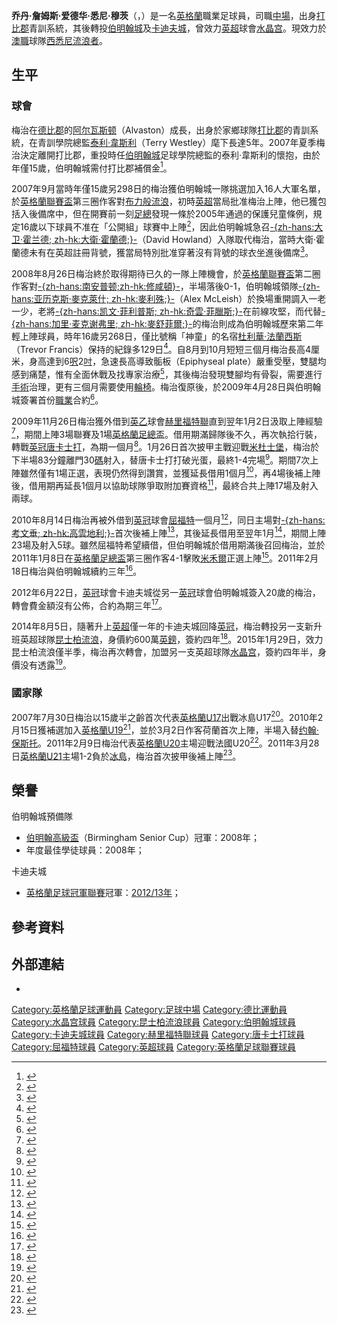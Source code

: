 {{noteTA|G1=足球|G2=EPL|G3=FAcup
|T=zh-hans:乔丹·穆茨; zh-hk:佐唐·梅治;
|1=zh-hans:乔丹·穆茨; zh-hk:佐唐·梅治;
|2=zh-hans:穆茨; zh-hk:梅治;
|3=zh-hans:乔丹·詹姆斯·爱德华·悉尼·穆茨; zh-hk:佐唐·占士·愛德華·薛尼·梅治;
|4=zh-hans:靴尔福特; zh-hk:赫里福特聯;
}}
{{Distinguish2|佐敦·梅治}}<!--因為Jordon≠Jordan-->
{{Infobox football biography 2
| playername          = 乔丹·穆茨<br />''Jordon Mutch''
| image               = [[File:Jordonmutchforwiki.png|220px]]
| caption             = 
| fullname            = Jordon James Edward Sydney Mutch
| dateofbirth         = {{birth date and age|1991|12|2|df=y}}
| cityofbirth         = [[德比_(英格蘭)|德比]]
| countryofbirth      = [[英格蘭|英格蘭]]
| height              = {{height|ft=6|in=2}}
| position            = [[中場|中場]]
| currentclub         = [[西悉尼流浪者足球俱樂部|西悉尼流浪者]]
| clubnumber          = 19
| youthyears1         = 
| youthclubs1         = [[德比郡足球俱乐部|打比郡]]
| youthyears2         = 2007−2008
| youthclubs2         = [[伯明翰足球會|伯明翰城]]
| years1              = 2008−2012
| clubs1              = [[伯明翰足球會|伯明翰城]]
| caps1               = 24
| goals1              = 2
| years2              = 2009−2010
| clubs2              = → [[靴尔福特联足球俱乐部|赫里福特聯]]
| caps2               = 3
| goals2              = 0
| years3              = 2010
| clubs3              = → [[唐卡斯特流浪足球俱乐部|唐卡士打]]
| caps3               = 17
| goals3              = 2
| years4              = 2010−2011
| clubs4              = → [[沃特福德足球俱乐部|屈福特]]
| caps4               = 23
| goals4              = 5
| years5              = 2012−2014
| clubs5              = [[卡迪夫城足球俱乐部|卡迪夫城]]
| caps5               = 53
| goals5              = 7
| years6              = 2014−2015
| clubs6              = [[女王公园巡游者足球俱乐部|昆士柏流浪]]
| caps6               = 9
| goals6              = 0
| years7              = 2015−2019
| clubs7              = [[水晶宫足球俱乐部|水晶宫]]
| caps7               = 31
| goals7              = 0
| years8              = 2017
| clubs8              = → [[雷丁足球會|雷丁]]
| caps8               = 9
| goals8              = 1
| years9              = 2018
| clubs9              = → [[溫哥華白帽足球會|溫哥華白帽]]
| caps9               = 18
| goals9              = 2
| years10             = 2019
| clubs10             = [[庆南足球俱乐部|庆南FC]]
| caps10              = 8
| goals10             = 1
| years11             = 2020
| clubs11             = [[阿里辛特足球會|阿里辛特]]
| caps11              = 1
| goals11             = 0
| years12             = 2021-
| clubs12             = [[西悉尼流浪者足球俱樂部|西悉尼流浪者]]
| caps12              = 1
| goals12             = 0
| totalcaps           = 
| totalgoals          = 
| nationalyears1      = 2007−2008
| nationalteam1       = [[英格蘭17歲以下足球代表隊|英格蘭U17]]
| nationalcaps1       = 7
| nationalgoals1      = 0
| nationalyears2      = 2010
| nationalteam2       = [[英格蘭19歲以下足球代表隊|英格蘭U19]]
| nationalcaps2       = 1
| nationalgoals2      = 0
| nationalyears3      = 2011
| nationalteam3       = [[英格蘭20歲以下足球代表隊|英格蘭U20]]
| nationalcaps3       = 1
| nationalgoals3      = 0
| nationalyears4      = 2011
| nationalteam4       = [[英格蘭21歲以下足球代表隊|英格蘭U21]]
| nationalcaps4       = 1
| nationalgoals4      = 0
| medaltemplates      = 
| club-update         = 2021年2月21日 09:00 (UTC)
| nationalteam-update = 2013年11月28日 15:15 (UTC)
}}
'''乔丹·詹姆斯·爱德华·悉尼·穆茨'''（{{lang-en|'''Jordon James Edward Sydney Mutch'''}}，{{bd|1991年|12月2日|catidx=Mutch, Jordon}}）是一名[[英格蘭|英格蘭]]職業足球員，司職[[中場|中場]]，出身[[德比郡足球俱乐部|打比郡]]青訓系統，其後轉投[[伯明翰足球會|伯明翰城]]及[[卡迪夫城足球俱乐部|卡迪夫城]]，曾效力[[英超|英超]]球會[[水晶宫足球俱乐部|水晶宫]]。現效力於[[澳職|澳職]]球隊[[西悉尼流浪者足球俱樂部|西悉尼流浪者]]。

==生平==
===球會===
梅治在[[德比郡|德比郡]]的[[阿尔瓦斯顿|阿尔瓦斯顿]]（Alvaston）成長，出身於家鄉球隊[[德比郡足球俱乐部|打比郡]]的青訓系統，在青訓學院總監[[泰利·韋斯利|泰利·韋斯利]]（Terry Westley）麾下長達5年。2007年夏季梅治決定離開打比郡，重投時任[[伯明翰足球俱乐部|伯明翰城]]足球學院總監的泰利·韋斯利的懷抱，由於年僅15歲，伯明翰城需付打比郡補償金<ref>{{cite news |language=en |url=http://www.birminghammail.net/birmingham-sport/birmingham-city-fc/birmingham-city-fc-news/2007/09/27/mutch-tipped-for-big-things-at-st-andrew-s-97319-19856464/ |title=Mutch tipped for big things at St Andrew's |publisher=''birminghammail.net'' |date=2007-09-27 |accessdate=2010-01-26 |archive-date=2011-05-22 |archive-url=https://web.archive.org/web/20110522004702/http://www.birminghammail.net/birmingham-sport/birmingham-city-fc/birmingham-city-fc-news/2007/09/27/mutch-tipped-for-big-things-at-st-andrew-s-97319-19856464/ |dead-url=no }}</ref>。

2007年9月當時年僅15歲另298日的梅治獲伯明翰城一隊挑選加入16人大軍名單，於[[英格蘭聯賽盃|英格蘭聯賽盃]]第三圈作客對[[布莱克本流浪者足球俱乐部|布力般流浪]]，初時[[英超|英超]]當局批准梅治上陣，他已獲包括入後備席中，但在開賽前一刻[[英格蘭足球總會|足總]]發現一條於2005年通過的保護兒童條例，規定16歲以下球員不准在「公開組」球賽中上陣<ref>{{cite news |language=en |url=http://www.telegraph.co.uk/sport/football/2322131/Jordon-Mutch-has-record-in-his-sights.html |title=Jordon Mutch has record in his sights |publisher=''telegraph.co.uk'' |date=2007-09-28 |accessdate=2010-01-26 |archive-date=2019-10-12 |archive-url=https://web.archive.org/web/20191012165107/https://www.telegraph.co.uk/sport/football/2322131/Jordon-Mutch-has-record-in-his-sights.html }}</ref>，因此伯明翰城急召[[David_Howland|-{zh-hans:大卫·霍兰德; zh-hk:大衛·霍蘭德;}-]]（David Howland）入隊取代梅治，當時大衛·霍蘭德未有在英超註冊背號，獲當局特別批准穿著沒有背號的球衣坐進後備席<ref>{{cite news |language=en |url=http://www.birminghammail.net/birmingham-sport/birmingham-city-fc/tm_method=full&objectid=19856460&siteid=50002-name_page.html |title=Howland comes to the rescue for Blues |publisher=''birminghammail.net'' |date=2007-09-27 |accessdate=2010-01-26 |archive-date=2011-07-28 |archive-url=https://web.archive.org/web/20110728082647/http://www.birminghammail.net/birmingham-sport/birmingham-city-fc/tm_method%3Dfull%26objectid%3D19856460%26siteid%3D50002-name_page.html |dead-url=no }}</ref>。

2008年8月26日梅治終於取得期待已久的一隊上陣機會，於[[英格蘭聯賽盃|英格蘭聯賽盃]]第二圈作客對[[南安普顿足球俱乐部|-{zh-hans:南安普顿;zh-hk:修咸頓}-]]，半場落後0-1，伯明翰城領隊[[亚历克斯·麥克萊什|-{zh-hans:亚历克斯·麥克萊什; zh-hk:麥利殊;}-]]（Alex McLeish）於換場重開調入一老一少，老將[[凯文·菲利普斯|-{zh-hans:凯文·菲利普斯; zh-hk:奇雲·菲臘斯;}-]]在前線攻堅，而代替[[加利·麥舒菲爾|-{zh-hans:加里·麦克谢弗里; zh-hk:麥舒菲爾;}-]]的梅治則成為伯明翰城歷來第二年輕上陣球員，時年16歲另268日，僅比號稱「神童」的名宿[[杜利華·法蘭西斯|杜利華·法蘭西斯]]（Trevor Francis）保持的紀錄多129日<ref>{{cite news |language=en |url=http://www.bcfc.com/page/MatchReport/0,,10412~46492,00.html |title=Southampton 2 Birmingham 0 |publisher=[[伯明翰足球俱乐部|''bcfc.com'']] |date=2008-08-26 |accessdate=2010-01-26 |deadurl=yes |archiveurl=https://web.archive.org/web/20090822042443/http://www.bcfc.com/page/MatchReport/0%2C%2C10412~46492%2C00.html |archivedate=2009-08-22 }}</ref>。自8月到10月短短三個月梅治長高4厘米，身高達到6[[呎|呎]]2[[吋|吋]]，急速長高導致骺板（Epiphyseal plate）嚴重受壓，雙腿均感到痛楚，惟有全面休戰及找專家治療<ref>{{cite news |language=en |url=http://www.birminghammail.net/birmingham-sport/birmingham-city-fc/birmingham-city-fc-news/2008/10/28/jordon-growing-mutch-too-fast-97319-22133992/ |title=Jordon growing Mutch too fast |publisher=''birminghammail.net'' |date=2008-10-28 |accessdate=2010-01-26 |archive-date=2011-05-22 |archive-url=https://web.archive.org/web/20110522012219/http://www.birminghammail.net/birmingham-sport/birmingham-city-fc/birmingham-city-fc-news/2008/10/28/jordon-growing-mutch-too-fast-97319-22133992/ |dead-url=no }}</ref>，其後梅治發現雙腳均有骨裂，需要進行[[手術|手術]]治理，更有三個月需要使用[[輪椅|輪椅]]。梅治復原後，於2009年4月28日與伯明翰城簽署首份[[職業|職業]]合約<ref>{{cite news |language=en |url=http://www.birminghammail.net/birmingham-sport/birmingham-city-fc/birmingham-city-fc-news/2009/04/29/jordon-mutch-prepares-for-the-future-at-birmingham-city-97319-23499255/ |title=Jordon Mutch prepares for the future at Birmingham City |publisher=''birminghammail.net'' |date=2009-04-29 |accessdate=2010-01-26 |archive-date=2012-03-13 |archive-url=https://web.archive.org/web/20120313151108/http://www.birminghammail.net/birmingham-sport/birmingham-city-fc/birmingham-city-fc-news/2009/04/29/jordon-mutch-prepares-for-the-future-at-birmingham-city-97319-23499255/ |dead-url=no }}</ref>。

2009年11月26日梅治獲外借到[[英乙|英乙]]球會[[靴尔福特联足球俱乐部|赫里福特聯]]直到翌年1月2日汲取上陣經驗<ref>{{cite news |language=en |url=http://www.skysports.com/story/0,19528,11694_5722754,00.html |title=Mutch moves to Hereford |publisher=Sky Sports |date=2009-11-26 |accessdate=2010-01-26 |archive-date=2016-03-08 |archive-url=https://web.archive.org/web/20160308035524/http://www.skysports.com/story/0,19528,11694_5722754,00.html }}</ref>，期間上陣3場聯賽及1場[[英格蘭足總盃|英格蘭足總盃]]。借用期滿歸隊後不久，再次執拾行裝，轉戰[[英冠|英冠]][[唐卡斯特流浪足球俱乐部|唐卡士打]]，為期一個月<ref>{{cite news |language=en |url=http://www.skysports.com/story/0,19528,11095_5885260,00.html |title=Rovers deal in Mutch |publisher=Sky Sports |date=2010-01-25 |accessdate=2010-01-26 |archive-date=2015-09-24 |archive-url=https://web.archive.org/web/20150924140850/http://www.skysports.com/story/0,19528,11095_5885260,00.html }}</ref>。1月26日首次披甲主戰迎戰[[米德尔斯堡足球俱乐部|米杜士堡]]，梅治於下半場83分鐘離門30[[碼|碼]]射入，替唐卡士打打破光蛋，最終1-4完場<ref>{{cite news |language=en |url=http://news.bbc.co.uk/sport2/hi/football/eng_div_1/8470835.stm |title=Doncaster 1-4 Middlesbrough |publisher=[[BBC|BBC]] Sport |date=2010-01-26 |accessdate=2010-02-27 |archive-date=2019-07-24 |archive-url=https://web.archive.org/web/20190724035026/http://news.bbc.co.uk/sport2/hi/football/eng_div_1/8470835.stm }}</ref>。期間7次上陣雖然僅有1場正選，表現仍然得到讚賞，並獲延長借用1個月<ref>{{cite news |language=en |url=http://www.skysports.com/story/0,19528,12875_5998926,00.html |title=Mutch has more to offer |publisher=Sky Sports |date=2010-03-02 |accessdate=2010-03-03 |archive-date=2015-09-24 |archive-url=https://web.archive.org/web/20150924152342/http://www.skysports.com/story/0,19528,12875_5998926,00.html }}</ref>，再4場後補上陣後，借用期再延長1個月以協助球隊爭取附加賽資格<ref>{{cite news |language=en |url=http://www.skysports.com/story/0,19528,11688_6066151,00.html |title=Mutch extends Doncaster stay |publisher=Sky Sports |date=2010-03-31 |accessdate=2010-04-01 |archive-date=2015-09-24 |archive-url=https://web.archive.org/web/20150924144621/http://www.skysports.com/story/0,19528,11688_6066151,00.html |dead-url=no }}</ref>，最終合共上陣17場及射入兩球。

2010年8月14日梅治再被外借到[[英冠|英冠]]球會[[沃特福德足球俱乐部|屈福特]]一個月<ref>{{cite news |language=en |url=http://www.skysports.com/story/0,19528,12875_6311307,00.html |title=Mutch moves to Watford |publisher=Sky Sports |date=2010-08-14 |accessdate=2010-08-16 |archive-date=2016-03-08 |archive-url=https://web.archive.org/web/20160308021800/http://www.skysports.com/story/0,19528,12875_6311307,00.html }}</ref>，同日主場對[[考文垂足球俱乐部|-{zh-hans:考文垂; zh-hk:高雲地利;}-]]首次後補上陣<ref>{{cite news |language=en |url=http://news.bbc.co.uk/sport2/hi/football/eng_div_1/8901829.stm |title=Watford 2-2 Coventry |publisher=[[BBC|BBC]] Sport |date=2010-08-14 |accessdate=2010-08-16 |archive-date=2011-02-09 |archive-url=https://web.archive.org/web/20110209063827/http://news.bbc.co.uk/sport2/hi/football/eng_div_1/8901829.stm |dead-url=no }}</ref>，其後延長借用至翌年1月<ref>{{cite news |language=en |url=http://www.watfordfc.com/page/NewsDetail/0,,10400~2149292,00.html |title=MUTCH ADO ABOUT SOMETHING |publisher=[[沃特福德足球俱乐部|''watfordfc.com'']] |date=2010-09-10 |accessdate=2011-01-19 |deadurl=yes |archiveurl=https://web.archive.org/web/20100913005545/http://www.watfordfc.com/page/NewsDetail/0%2C%2C10400~2149292%2C00.html |archivedate=2010-09-13 }}</ref>，期間上陣23場及射入5球。雖然屈福特希望續借，但伯明翰城於借用期滿後召回梅治，並於2011年1月8日在[[英格蘭足總盃|英格蘭足總盃]]第三圈作客4-1擊敗[[米尔沃尔足球俱乐部|米禾爾]]正選上陣<ref>{{cite news |language=en |url=http://news.bbc.co.uk/sport2/hi/football/fa_cup/9341908.stm |title=Millwall 1-4 Birmingham |publisher=''[[BBC_Sport|BBC Sport]]'' |date=2011-01-08 |accessdate=2011-01-18 |archive-date=2022-02-16 |archive-url=https://web.archive.org/web/20220216040702/http://news.bbc.co.uk/sport2/hi/football/fa_cup/9341908.stm }}</ref>。2011年2月18日梅治與伯明翰城續約三年<ref>{{cite news |language=en |url=http://news.bbc.co.uk/sport2/hi/football/teams/b/birmingham_city/9402208.stm |title=Birmingham City's Jordon Mutch pens new three-year deal |publisher=''[[BBC_Sport|BBC Sport]]'' |date=2011-02-18 |accessdate=2011-02-19 |archive-date=2019-07-23 |archive-url=https://web.archive.org/web/20190723022715/http://news.bbc.co.uk/sport2/hi/football/teams/b/birmingham_city/9402208.stm }}</ref>。

2012年6月22日，[[英冠|英冠]]球會卡迪夫城從另一[[英冠|英冠]]球會伯明翰城簽入20歲的梅治，轉會費金額沒有公佈，合約為期三年<ref>{{cite news |language=en |url=http://www.bbc.co.uk/sport/0/football/18560053 |title=Cardiff City sign Birmingham City midfielder Jordon Mutch |publisher=''[[BBC_Sport|BBC Sport]]'' |date=2012-06-22 |accessdate=2013-11-28 |archive-date=2015-12-24 |archive-url=https://web.archive.org/web/20151224014216/http://www.bbc.co.uk/sport/0/football/18560053 }}</ref>。

2014年8月5日，隨著升上[[英超|英超]]僅一年的卡迪夫城回降[[英冠|英冠]]，梅治轉投另一支新升班英超球隊[[女王公园巡游者足球俱乐部|昆士柏流浪]]，身價約600萬[[英鎊|英鎊]]，簽約四年<ref>{{cite news |language=en |url=http://www.bbc.com/sport/0/football/28649004 |title=Jordon Mutch: Cardiff midfielder completes £6m QPR move |publisher=''[[BBC_Sport|BBC Sport]]'' |date=2014-08-05 |accessdate=2014-08-25 |archive-date=2015-08-26 |archive-url=https://web.archive.org/web/20150826135415/http://www.bbc.com/sport/0/football/28649004 |dead-url=no }}</ref>。2015年1月29日，效力昆士柏流浪僅半季，梅治再次轉會，加盟另一支英超球隊[[水晶宫足球俱乐部|水晶宫]]，簽約四年半，身價没有透露<ref>{{cite news |language=en |url=http://www.bbc.com/sport/0/football/31045809 |title=Jordon Mutch and Shola Ameobi sign for Crystal Palace |publisher=''[[BBC_Sport|BBC Sport]]'' |date=2015-01-29 |accessdate=2015-01-30 |archive-date=2015-08-26 |archive-url=https://web.archive.org/web/20150826090746/http://www.bbc.com/sport/0/football/31045809 |dead-url=no }}</ref>。

===國家隊===
2007年7月30日梅治以15歲半之齡首次代表[[英格蘭17歲以下足球代表隊|英格蘭U17]]出戰冰島U17<ref>{{cite news |language=en |url=http://www.thefa.com/England/MensUnder17s/NewsAndFeatures/2009/England17NordicIce |title=Ice cool Donaldson |publisher=[[英格蘭足球總會|''thefa.com'']] |date=2007-07-30 |accessdate=2010-01-26}}</ref>。2010年2月15日獲補選加入[[英格蘭19歲以下足球代表隊|英格蘭U19]]<ref>{{cite news |language=en |url=http://www.thefa.com/England/MensUnder19s/Match%20Centre/Netherlands%20v%20England/MatchPreviews/squad-announced-120210.aspx |title=Squad announced for Dutch trip |publisher=[[英格蘭足球總會|''thefa.com'']] |date=2010-02-15 |accessdate=2010-03-03 |archive-date=2021-11-18 |archive-url=https://web.archive.org/web/20211118235705/https://www.thefa.com/England/MensUnder19s/Match%20Centre/Netherlands%20v%20England/MatchPreviews/squad-announced-120210.aspx }}</ref>，並於3月2日作客荷蘭首次上陣，半場入替[[约翰·保斯托|约翰·保斯托]]。2011年2月9日梅治代表[[英格蘭20歲以下足球代表隊|英格蘭U20]]主場迎戰法國U20<ref>{{cite news |language=en |url=http://www.thefa.com/England/mens-u20s/News/match-centre/2011/England%20v%20France/england-france-090211?p=mr&mid=137113 |title=U20s sunk in Shrewsbury |publisher=[[英格蘭足球總會|''thefa.com'']] |date=9 February 2011 |accessdate=2011-03-30 |archive-date=2022-02-16 |archive-url=https://web.archive.org/web/20220216075605/https://www.thefa.com/England/mens-u20s/News/match-centre/2011/England%20v%20France/england-france-090211?p=mr&mid=137113 }}</ref>。2011年3月28日[[英格蘭21歲以下足球代表隊|英格蘭U21]]主場1-2負於[[冰島21歲以下國家足球隊|冰島]]，梅治首次披甲後補上陣<ref>{{cite news |language=en |url=http://www.thefa.com/England/mens-under-21s/News/match-centre/2011/EnglandIceland/report?p=mr&mid=147313 |title=Three Lions frozen out |publisher=[[英格蘭足球總會|''thefa.com'']] |date=28 March 2011 |accessdate=2011-03-30 |archive-date=2011-08-14 |archive-url=https://web.archive.org/web/20110814172144/http://www.thefa.com/England/mens-under-21s/News/match-centre/2011/EnglandIceland/report?p=mr&mid=147313 |dead-url=no }}</ref>。

==榮譽==
;伯明翰城預備隊
*[[伯明翰高級盃|伯明翰高級盃]]（Birmingham Senior Cup）冠軍：2008年；
*年度最佳學徒球員：2008年；

;卡迪夫城
* [[英格蘭足球冠軍聯賽|英格蘭足球冠軍聯賽]]冠軍：[[2012年至2013年英格蘭足球冠軍聯賽|2012/13年]]；

==參考資料==
{{reflist|2}}

==外部連結==
*{{soccerbase|id=48425|name=Jordon Mutch}}

{{DEFAULTSORT:Mutch, Jordon}}
[[Category:英格蘭足球運動員|Category:英格蘭足球運動員]]
[[Category:足球中場|Category:足球中場]]
[[Category:德比運動員|Category:德比運動員]]
[[Category:水晶宫球員|Category:水晶宫球員]]
[[Category:昆士柏流浪球員|Category:昆士柏流浪球員]]
[[Category:伯明翰城球員|Category:伯明翰城球員]]
[[Category:卡迪夫城球員|Category:卡迪夫城球員]]
[[Category:赫里福特聯球員|Category:赫里福特聯球員]]
[[Category:唐卡士打球員|Category:唐卡士打球員]]
[[Category:屈福特球員|Category:屈福特球員]]
[[Category:英超球員|Category:英超球員]]
[[Category:英格蘭足球聯賽球員|Category:英格蘭足球聯賽球員]]